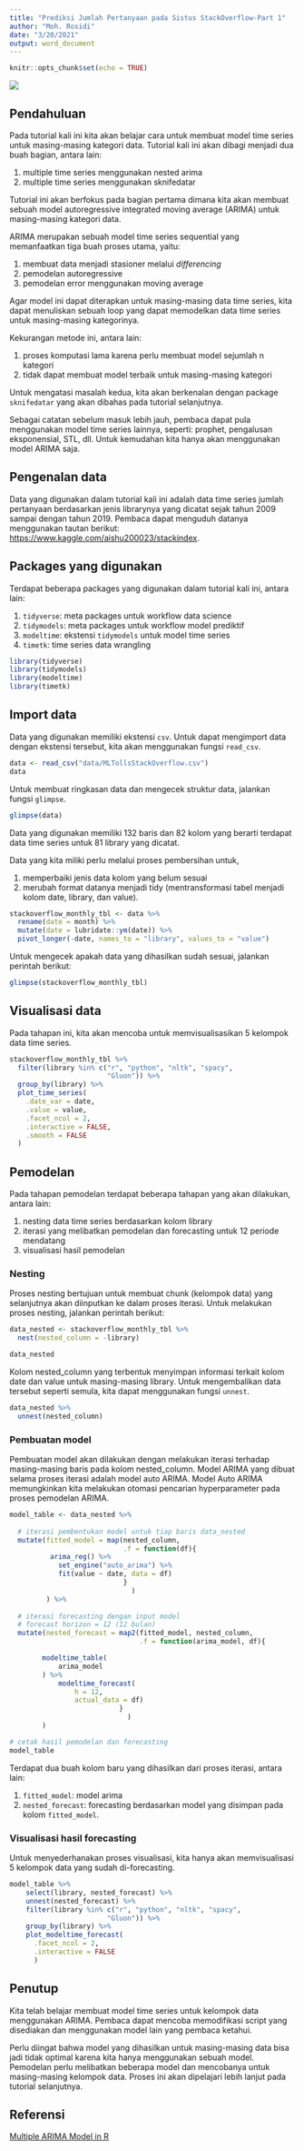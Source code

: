 ```yaml
---
title: "Prediksi Jumlah Pertanyaan pada Sistus StackOverflow-Part 1"
author: "Moh. Rosidi"
date: "3/20/2021"
output: word_document
---
```


```r
knitr::opts_chunk$set(echo = TRUE)
```

![](images/modeling.png)

## Pendahuluan

Pada tutorial kali ini kita akan belajar cara untuk membuat model time series untuk masing-masing kategori data. Tutorial kali ini akan dibagi menjadi dua buah bagian, antara lain:

1.  multiple time series menggunakan nested arima
2.  multiple time series menggunakan sknifedatar

Tutorial ini akan berfokus pada bagian pertama dimana kita akan membuat sebuah model autoregressive integrated moving average (ARIMA) untuk masing-masing kategori data.

ARIMA merupakan sebuah model time series sequential yang memanfaatkan tiga buah proses utama, yaitu:

1.  membuat data menjadi stasioner melalui *differencing*
2.  pemodelan autoregressive
3.  pemodelan error menggunakan moving average

Agar model ini dapat diterapkan untuk masing-masing data time series, kita dapat menuliskan sebuah loop yang dapat memodelkan data time series untuk masing-masing kategorinya.

Kekurangan metode ini, antara lain:

1.  proses komputasi lama karena perlu membuat model sejumlah n kategori
2.  tidak dapat membuat model terbaik untuk masing-masing kategori

Untuk mengatasi masalah kedua, kita akan berkenalan dengan package `sknifedatar` yang akan dibahas pada tutorial selanjutnya.

Sebagai catatan sebelum masuk lebih jauh, pembaca dapat pula menggunakan model time series lainnya, seperti: prophet, pengalusan eksponensial, STL, dll. Untuk kemudahan kita hanya akan menggunakan model ARIMA saja.

## Pengenalan data

Data yang digunakan dalam tutorial kali ini adalah data time series jumlah pertanyaan berdasarkan jenis librarynya yang dicatat sejak tahun 2009 sampai dengan tahun 2019. Pembaca dapat menguduh datanya menggunakan tautan berikut: <https://www.kaggle.com/aishu200023/stackindex>.

## Packages yang digunakan

Terdapat beberapa packages yang digunakan dalam tutorial kali ini, antara lain:

1.  `tidyverse`: meta packages untuk workflow data science
2.  `tidymodels`: meta packages untuk workflow model prediktif
3.  `modeltime`: ekstensi `tidymodels` untuk model time series
4.  `timetk`: time series data wrangling

```r
library(tidyverse)
library(tidymodels)
library(modeltime)
library(timetk)
```

## Import data

Data yang digunakan memiliki ekstensi `csv`. Untuk dapat mengimport data dengan ekstensi tersebut, kita akan menggunakan fungsi `read_csv`.

```r
data <- read_csv("data/MLTollsStackOverflow.csv")
data
```

Untuk membuat ringkasan data dan mengecek struktur data, jalankan fungsi `glimpse`.

```r
glimpse(data)
```

Data yang digunakan memiliki 132 baris dan 82 kolom yang berarti terdapat data time series untuk 81 library yang dicatat.

Data yang kita miliki perlu melalui proses pembersihan untuk,

1.  memperbaiki jenis data kolom yang belum sesuai
2.  merubah format datanya menjadi tidy (mentransformasi tabel menjadi kolom date, library, dan value).

```r
stackoverflow_monthly_tbl <- data %>% 
  rename(date = month) %>% 
  mutate(date = lubridate::ym(date)) %>% 
  pivot_longer(-date, names_to = "library", values_to = "value")
```

Untuk mengecek apakah data yang dihasilkan sudah sesuai, jalankan perintah berikut:

```r
glimpse(stackoverflow_monthly_tbl)
```

## Visualisasi data

Pada tahapan ini, kita akan mencoba untuk memvisualisasikan 5 kelompok data time series.

```r
stackoverflow_monthly_tbl %>% 
  filter(library %in% c("r", "python", "nltk", "spacy",
                        "Gluon")) %>% 
  group_by(library) %>% 
  plot_time_series(
    .date_var = date,
    .value = value,
    .facet_ncol = 2,
    .interactive = FALSE,
    .smooth = FALSE
  )
```

## Pemodelan

Pada tahapan pemodelan terdapat beberapa tahapan yang akan dilakukan, antara lain:

1.  nesting data time series berdasarkan kolom library
2.  iterasi yang melibatkan pemodelan dan forecasting untuk 12 periode mendatang
3.  visualisasi hasil pemodelan

### Nesting

Proses nesting bertujuan untuk membuat chunk (kelompok data) yang selanjutnya akan diinputkan ke dalam proses iterasi. Untuk melakukan proses nesting, jalankan perintah berikut:

```r
data_nested <- stackoverflow_monthly_tbl %>% 
  nest(nested_column = -library)

data_nested
```

Kolom nested_column yang terbentuk menyimpan informasi terkait kolom date dan value untuk masing-masing library. Untuk mengembalikan data tersebut seperti semula, kita dapat menggunakan fungsi `unnest`.

```r
data_nested %>% 
  unnest(nested_column)
```

### Pembuatan model

Pembuatan model akan dilakukan dengan melakukan iterasi terhadap masing-masing baris pada kolom nested_column. Model ARIMA yang dibuat selama proses iterasi adalah model auto ARIMA. Model Auto ARIMA memungkinkan kita melakukan otomasi pencarian hyperparameter pada proses pemodelan ARIMA.

```r
model_table <- data_nested %>% 
  
  # iterasi pembentukan model untuk tiap baris data_nested
  mutate(fitted_model = map(nested_column,
                            .f = function(df){
          arima_reg() %>%
            set_engine("auto_arima") %>%
            fit(value ~ date, data = df) 
                            }
                              )
         ) %>% 
  
  # iterasi forecasting dengan input model
  # forecast horizon = 12 (12 bulan)
  mutate(nested_forecast = map2(fitted_model, nested_column,
                                .f = function(arima_model, df){

        modeltime_table(
            arima_model
        ) %>%
            modeltime_forecast(
                h = 12,
                actual_data = df)
                           }
                             )
        )

# cetak hasil pemodelan dan forecasting
model_table
```

Terdapat dua buah kolom baru yang dihasilkan dari proses iterasi, antara lain:

1.  `fitted_model`: model arima
2.  `nested_forecast`: forecasting berdasarkan model yang disimpan pada kolom `fitted_model`.

### Visualisasi hasil forecasting

Untuk menyederhanakan proses visualisasi, kita hanya akan memvisualisasi 5 kelompok data yang sudah di-forecasting.

```r
model_table %>%
    select(library, nested_forecast) %>%
    unnest(nested_forecast) %>%
    filter(library %in% c("r", "python", "nltk", "spacy",
                        "Gluon")) %>%
    group_by(library) %>%
    plot_modeltime_forecast(
      .facet_ncol = 2,
      .interactive = FALSE
      )
```

## Penutup

Kita telah belajar membuat model time series untuk kelompok data menggunakan ARIMA. Pembaca dapat mencoba memodifikasi script yang disediakan dan menggunakan model lain yang pembaca ketahui.

Perlu diingat bahwa model yang dihasilkan untuk masing-masing data bisa jadi tidak optimal karena kita hanya menggunakan sebuah model. Pemodelan perlu melibatkan beberapa model dan mencobanya untuk masing-masing kelompok data. Proses ini akan dipelajari lebih lanjut pada tutorial selanjutnya.

## Referensi

[Multiple ARIMA Model in R](https://youtu.be/3znQUrREUC8)
